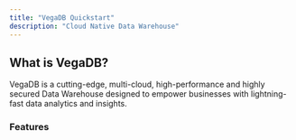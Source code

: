 ```yaml
---
title: "VegaDB Quickstart"
description: "Cloud Native Data Warehouse"
---
```


## What is VegaDB?

VegaDB is a cutting-edge, multi-cloud, high-performance and highly secured Data Warehouse designed to empower businesses with lightning-fast data analytics and insights.

### Features
